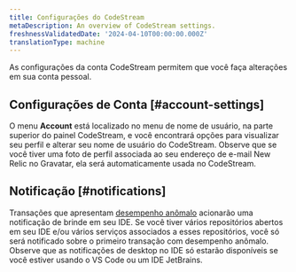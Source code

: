 ```yaml
---
title: Configurações do CodeStream
metaDescription: An overview of CodeStream settings.
freshnessValidatedDate: '2024-04-10T00:00:00.000Z'
translationType: machine
---
```


As configurações da conta CodeStream permitem que você faça alterações em sua conta pessoal.

## Configurações de Conta [#account-settings]

O menu <DoNotTranslate>**Account**</DoNotTranslate> está localizado no menu de nome de usuário, na parte superior do painel CodeStream, e você encontrará opções para visualizar seu perfil e alterar seu nome de usuário do CodeStream. Observe que se você tiver uma foto de perfil associada ao seu endereço de e-mail New Relic no Gravatar, ela será automaticamente usada no CodeStream.

## Notificação [#notifications]

Transações que apresentam [desempenho anômalo](/docs/codestream/observability/transactions) acionarão uma notificação de brinde em seu IDE. Se você tiver vários repositórios abertos em seu IDE e/ou vários serviços associados a esses repositórios, você só será notificado sobre o primeiro transação com desempenho anômalo. Observe que as notificações de desktop no IDE só estarão disponíveis se você estiver usando o VS Code ou um IDE JetBrains.
